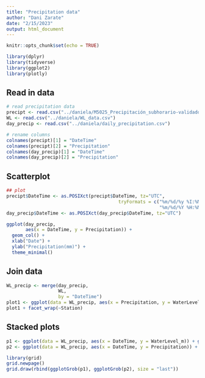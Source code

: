 ```yaml
---
title: "Precipitation data"
author: "Dani Zarate"
date: "2/15/2023"
output: html_document
---
```


```r
knitr::opts_chunk$set(echo = TRUE)

library(dplyr)
library(tidyverse)
library(ggplot2)
library(plotly)

```

## Read in data

```r
# read precipitation data
precipt <- read.csv("../daniela/M5025_Precipitación_subhorario-validado.csv")
WL <- read.csv("../daniela/WL_data.csv")
day_precip <- read.csv("../daniela/daily_precipitation.csv")

# rename columns
colnames(precipt)[1] = "DateTime"
colnames(precipt)[2] = "Precipitation"
colnames(day_precip)[1] = "DateTime"
colnames(day_precip)[2] = "Precipitation"

```

## Scatterplot
```r
## plot 
precipt$DateTime <- as.POSIXct(precipt$DateTime, tz="UTC",
                                         tryFormats = c("%m/%d/%y %I:%M:%S %p",
                                                        "%m/%d/%Y %H:%M"))
day_precip$DateTime <- as.POSIXct(day_precip$DateTime, tz="UTC")

ggplot(day_precip, 
       aes(x = DateTime, y = Precipitation)) + 
  geom_col() +
  xlab("Date") +
  ylab("Precipitation(mm)") +
  theme_minimal()

```

## Join data
```r
WL_precip <- merge(day_precip,
                   WL,
                   by = "DateTime")
plot1 <- ggplot(data = WL_precip, aes(x = Precipitation, y = WaterLevel_m)) + geom_point()
plot1 + facet_wrap(~Station)

```

## Stacked plots
```r
p1 <- ggplot(data = WL_precip, aes(x = DateTime, y = WaterLevel_m)) + geom_line()
p2 <- ggplot(data = WL_precip, aes(x = DateTime, y = Precipitation)) + geom_col()

library(grid)
grid.newpage()
grid.draw(rbind(ggplotGrob(p1), ggplotGrob(p2), size = "last"))

```